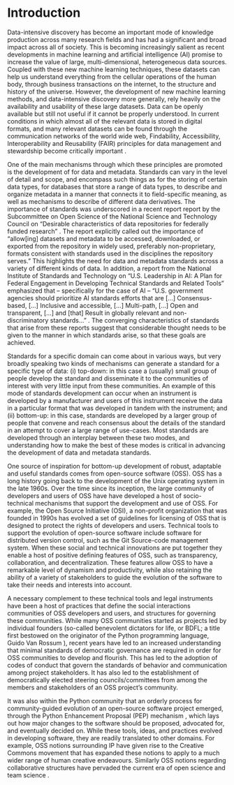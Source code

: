 # Introduction

Data-intensive discovery has become an important mode of knowledge production
across many research fields and has had a significant and broad impact across
all of society. This is becoming increasingly salient as recent developments in
machine learning and artificial intelligence (AI) promise to increase the value
of large, multi-dimensional, heterogeneous data sources. Coupled with these new
machine learning techniques, these datasets can help us understand everything
from the cellular operations of the human body, through business transactions
on the internet, to the structure and history of the universe. However, the
development of new machine learning methods, and data-intensive discovery more
generally, rely heavily on the availability and usability of these large
datasets. Data can be openly available but still not useful if it cannot be
properly understood. In current conditions in which almost all of the relevant
data is stored in digital formats, and many relevant datasets can be found
through the communication networks of the world wide web, Findability,
Accessibility, Interoperability and Reusability (FAIR) principles for data
management and stewardship become critically important
\cite{Wilkinson2016FAIR}.

One of the main mechanisms through which these principles are promoted is the
development of \emph{standards} for data and metadata. Standards can vary in
the level of detail and scope, and encompass such things as \emph{file formats}
for the storing of certain data types, \emph{schemas} for databases that store
a range of data types, \emph{ontologies} to describe and organize metadata in a
manner that connects it to field-specific meaning, as well as mechanisms to
describe \emph{provenance} of different data derivatives. The importance of
standards was underscored in a recent report report by the Subcommittee on Open
Science of the National Science and Technology Council on "Desirable
characteristics of data repositories for federally funded research"
\cite{nstc2022desirable}. The report explicitly called out the importance of
"allow[ing] datasets and metadata to be accessed, downloaded, or exported from
the repository in widely used, preferably non-proprietary, formats consistent
with standards used in the disciplines the repository serves." This highlights
the need for data and metadata standards across a variety of different kinds of
data. In addition, a report from the National Institute of Standards and
Technology on "U.S. Leadership in AI: A Plan for Federal Engagement in
Developing Technical Standards and Related Tools" emphasized that --
specifically for the case of AI -- "U.S. government agencies should prioritize
AI standards efforts that are [...] Consensus-based, [...] Inclusive and
accessible, [...] Multi-path, [...] Open and transparent, [...] and [that]
Result in globally relevant and non-discriminatory standards..."
\cite{NIST2019}. The converging characteristics of standards that arise from
these reports suggest that considerable thought needs to be given to the manner
in which standards arise, so that these goals are achieved.

Standards for a specific domain can come about in various ways, but very
broadly speaking two kinds of mechanisms can generate a standard for a specific
type of data: (i) top-down: in this case a (usually) small group of people
develop the standard and disseminate it to the communities of interest with
very little input from these communities. An example of this mode of standards
development can occur when an instrument is developed by a manufacturer and
users of this instrument receive the data in a particular format that was
developed in tandem with the instrument; and (ii) bottom-up: in this case,
standards are developed by a larger group of people that convene and reach
consensus about the details of the standard in an attempt to cover a large
range of use-cases. Most standards are developed through an interplay between
these two modes, and understanding how to make the best of these modes is
critical in advancing the development of data and metadata standards.

One source of inspiration for bottom-up development of robust, adaptable and
useful standards comes from open-source software (OSS). OSS has a long history
going back to the development of the Unix operating system in the late 1960s.
Over the time since its inception, the large community of developers and users
of OSS have have developed a host of socio-technical mechanisms that support
the development and use of OSS. For example, the Open Source Initiative (OSI),
a non-profit organization that was founded in 1990s has evolved a set of
guidelines for licensing of OSS that is designed to protect the rights of
developers and users. Technical tools to support the evolution of open-source
software include software for distributed version control, such as the Git
Source-code management system. When these social and technical innovations are
put together they enable a host of positive defining features of OSS, such as
transparency, collaboration, and decentralization. These features allow OSS to
have a remarkable level of dynamism and productivity, while also retaining the
ability of a variety of stakeholders to guide the evolution of the software to
take their needs and interests into account.

A necessary complement to these technical tools and legal instruments have been
a host of practices that define the social interactions \emph{within}
communities of OSS developers and users, and structures for governing these
communities. While many OSS communities started as projects led by individual
founders (so-called benevolent dictators for life, or BDFL; a title first
bestowed on the originator of the Python programming language, Guido Van Rossum
\cite{Van_Rossum2008BDFL}), recent years have led to an increased understanding
that minimal standards of democratic governance are required in order for OSS
communities to develop and flourish. This has led to the adoption of codes of
conduct that govern the standards of behavior and communication among project
stakeholders. It has also led to the establishment of democratically elected
steering councils/committees from among the members and stakeholders of an OSS
project's community.

It was also within the Python community that an orderly process for
community-guided evolution of an open-source software project emerged, through
the Python Enhancement Proposal (PEP) mechanism \cite{Warsaw2000PEP1}, which
lays out how major changes to the software should be proposed, advocated for,
and eventually decided on. While these tools, ideas, and practices evolved in
developing software, they are readily translated to other domains. For example,
OSS notions surrounding IP have given rise to the Creative Commons movement
that has expanded these notions to apply to a much wider range of human
creative endeavours. Similarly OSS notions regarding collaborative structures
have pervaded the current era of open science and team science
\cite{Baumgartner2023TeamScience, Koch2016TeamScience}.


